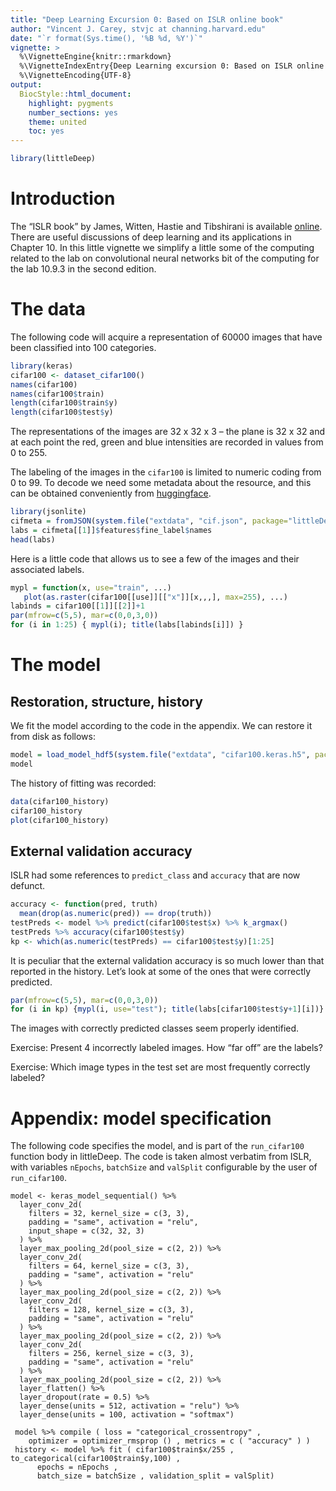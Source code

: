 ```yaml
---
title: "Deep Learning Excursion 0: Based on ISLR online book"
author: "Vincent J. Carey, stvjc at channing.harvard.edu"
date: "`r format(Sys.time(), '%B %d, %Y')`"
vignette: >
  %\VignetteEngine{knitr::rmarkdown}
  %\VignetteIndexEntry{Deep Learning excursion 0: Based on ISLR online book}
  %\VignetteEncoding{UTF-8}
output:
  BiocStyle::html_document:
    highlight: pygments
    number_sections: yes
    theme: united
    toc: yes
---
```


```r
library(littleDeep)
```

# Introduction

The "ISLR book" by James, Witten, Hastie and Tibshirani
is available [online](https://hastie.su.domains/ISLR2/ISLRv2_website.pdf).
There are useful discussions of deep learning and its applications
in Chapter 10.  In this little vignette we simplify a little
some of the computing related to the lab on convolutional neural networks
bit of the computing for the lab 10.9.3 in the second edition.

# The data

The following code will acquire a representation of 60000
images that have been classified into 100 categories.
```r
library(keras)
cifar100 <- dataset_cifar100()
names(cifar100)
names(cifar100$train)
length(cifar100$train$y)
length(cifar100$test$y)
```

The representations of the images are 32 x 32 x 3 -- the
plane is 32 x 32 and at each point the red, green and blue
intensities are recorded in values from 0 to 255.  

The labeling of the images in the `cifar100` is limited to
numeric coding from 0 to 99.  To decode we need some
metadata about the resource, and this can be obtained
conveniently from [huggingface](https://huggingface.co/datasets/cifar100/blob/main/dataset_infos.json).

```r
library(jsonlite)
cifmeta = fromJSON(system.file("extdata", "cif.json", package="littleDeep"))
labs = cifmeta[[1]]$features$fine_label$names
head(labs)
```

Here is a little code that allows us to see a few of
the images and their associated labels.

```r
mypl = function(x, use="train", ...) 
   plot(as.raster(cifar100[[use]][["x"]][x,,,], max=255), ...)
labinds = cifar100[[1]][[2]]+1
par(mfrow=c(5,5), mar=c(0,0,3,0))
for (i in 1:25) { mypl(i); title(labs[labinds[i]]) }
```

# The model

## Restoration, structure, history

We fit the model according to the code in the appendix.  We
can restore it from disk as follows:

```r
model = load_model_hdf5(system.file("extdata", "cifar100.keras.h5", package="littleDeep"))
model
```

The history of fitting was recorded:
```r
data(cifar100_history)
cifar100_history
plot(cifar100_history)
```

## External validation accuracy

ISLR had some references to `predict_class` and `accuracy`
that are now defunct.
```r
accuracy <- function(pred, truth)
  mean(drop(as.numeric(pred)) == drop(truth))
testPreds <- model %>% predict(cifar100$test$x) %>% k_argmax()
testPreds %>% accuracy(cifar100$test$y)
kp <- which(as.numeric(testPreds) == cifar100$test$y)[1:25]
```

It is peculiar that the external validation accuracy is
so much lower than that reported in the history.  Let's 
look at some of the ones that were correctly predicted.

```r
par(mfrow=c(5,5), mar=c(0,0,3,0))
for (i in kp) {mypl(i, use="test"); title(labs[cifar100$test$y+1][i])}
```

The images with correctly predicted classes seem properly identified.

Exercise: Present 4 incorrectly labeled images.  How "far off" are the labels?

Exercise: Which image types in the test set are most frequently correctly labeled?

# Appendix: model specification

The following code specifies the model, and is part
of the `run_cifar100` function body in littleDeep.
The code is taken almost verbatim from ISLR, with
variables `nEpochs`, `batchSize` and `valSplit`
configurable by the user of `run_cifar100`.
```
model <- keras_model_sequential() %>%
  layer_conv_2d(
    filters = 32, kernel_size = c(3, 3),
    padding = "same", activation = "relu",
    input_shape = c(32, 32, 3)
  ) %>%
  layer_max_pooling_2d(pool_size = c(2, 2)) %>%
  layer_conv_2d(
    filters = 64, kernel_size = c(3, 3),
    padding = "same", activation = "relu"
  ) %>%
  layer_max_pooling_2d(pool_size = c(2, 2)) %>%
  layer_conv_2d(
    filters = 128, kernel_size = c(3, 3),
    padding = "same", activation = "relu"
  ) %>%
  layer_max_pooling_2d(pool_size = c(2, 2)) %>%
  layer_conv_2d(
    filters = 256, kernel_size = c(3, 3),
    padding = "same", activation = "relu"
  ) %>%
  layer_max_pooling_2d(pool_size = c(2, 2)) %>%
  layer_flatten() %>%
  layer_dropout(rate = 0.5) %>%
  layer_dense(units = 512, activation = "relu") %>%
  layer_dense(units = 100, activation = "softmax")

 model %>% compile ( loss = "categorical_crossentropy" ,
    optimizer = optimizer_rmsprop () , metrics = c ( "accuracy" ) )
 history <- model %>% fit ( cifar100$train$x/255 , to_categorical(cifar100$train$y,100) ,
      epochs = nEpochs ,
      batch_size = batchSize , validation_split = valSplit)
```

